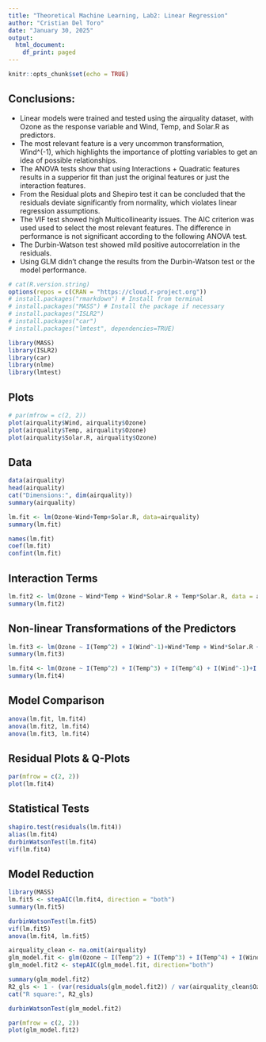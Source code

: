 ```yaml
---
title: "Theoretical Machine Learning, Lab2: Linear Regression"
author: "Cristian Del Toro"
date: "January 30, 2025"
output:
  html_document:
    df_print: paged
---
```


```r
knitr::opts_chunk$set(echo = TRUE)
```

## **Conclusions:** 

- Linear models were trained and tested using the airquality dataset, with Ozone as the response variable and Wind, Temp, and Solar.R as predictors.
- The most relevant feature is a very uncommon transformation, Wind^(-1), which highlights the importance of plotting variables to get an idea of possible relationships.
- The ANOVA tests show that using Interactions + Quadratic features results in a supperior fit than just the original features or just the interaction features.
- From the Residual plots and Shepiro test it can be concluded that the residuals deviate significantly from normality, which violates linear regression assumptions. 
- The VIF test showed high Multicollinearity  issues. The AIC criterion was used used to select the most relevant features. The difference in performance is not significant according to the following ANOVA test. 
- The Durbin-Watson test showed mild positive autocorrelation in the residuals.
- Using GLM didn't change the results from the Durbin-Watson test or the model performance.

```r
# cat(R.version.string)
options(repos = c(CRAN = "https://cloud.r-project.org"))
# install.packages("rmarkdown") # Install from terminal
# install.packages("MASS") # Install the package if necessary
# install.packages("ISLR2")
# install.packages("car")
# install.packages("lmtest", dependencies=TRUE)

library(MASS)
library(ISLR2)
library(car)
library(nlme)
library(lmtest)
```

## Plots
```r
# par(mfrow = c(2, 2))
plot(airquality$Wind, airquality$Ozone)
plot(airquality$Temp, airquality$Ozone)
plot(airquality$Solar.R, airquality$Ozone)
```

## Data
```r
data(airquality)
head(airquality)
cat("Dimensions:", dim(airquality))
summary(airquality)

lm.fit <- lm(Ozone~Wind+Temp+Solar.R, data=airquality)
summary(lm.fit)

names(lm.fit)
coef(lm.fit)
confint(lm.fit)
```

## Interaction Terms
```r
lm.fit2 <- lm(Ozone ~ Wind*Temp + Wind*Solar.R + Temp*Solar.R, data = airquality)
summary(lm.fit2)
```

## Non-linear Transformations of the Predictors
```r
lm.fit3 <- lm(Ozone ~ I(Temp^2) + I(Wind^-1)+Wind*Temp + Wind*Solar.R + Temp*Solar.R, data = airquality)
summary(lm.fit3)

lm.fit4 <- lm(Ozone ~ I(Temp^2) + I(Temp^3) + I(Temp^4) + I(Wind^-1)+I(Wind^-2)+Wind*Temp + Wind*Solar.R + Temp*Solar.R, data = airquality)
summary(lm.fit4)
```

## Model Comparison
```r
anova(lm.fit, lm.fit4)
anova(lm.fit2, lm.fit4)
anova(lm.fit3, lm.fit4)
```

## Residual Plots & Q-Plots
```r
par(mfrow = c(2, 2))
plot(lm.fit4)
```

## Statistical Tests 
```r
shapiro.test(residuals(lm.fit4)) 
alias(lm.fit4)
durbinWatsonTest(lm.fit4)
vif(lm.fit4) 
```

## Model Reduction
```r
library(MASS)
lm.fit5 <- stepAIC(lm.fit4, direction = "both")
summary(lm.fit5)

durbinWatsonTest(lm.fit5)
vif(lm.fit5)
anova(lm.fit4, lm.fit5)
```

```r
airquality_clean <- na.omit(airquality)
glm_model.fit <- glm(Ozone ~ I(Temp^2) + I(Temp^3) + I(Temp^4) + I(Wind^-1)+I(Wind^-2)+Wind*Temp + Wind*Solar.R + Temp*Solar.R, data = airquality_clean)
glm_model.fit2 <- stepAIC(glm_model.fit, direction="both")

summary(glm_model.fit2)
R2_gls <- 1 - (var(residuals(glm_model.fit2)) / var(airquality_clean$Ozone, na.rm = TRUE))
cat("R square:", R2_gls)

durbinWatsonTest(glm_model.fit2)

par(mfrow = c(2, 2))
plot(glm_model.fit2)
```


